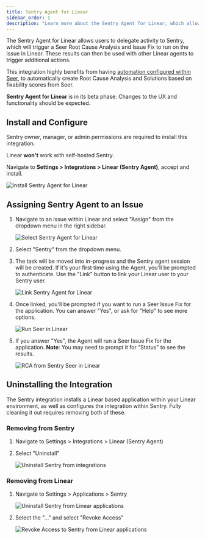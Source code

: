 ```yaml
---
title: Sentry Agent for Linear
sidebar_order: 1
description: "Learn more about the Sentry Agent for Linear, which allows users to have Seer create Root Cause Analysis and Issue Fixes for Sentry issues in Linear."
---
```


The Sentry Agent for Linear allows users to delegate activity to Sentry, which will trigger a Seer Root Cause Analysis and Issue Fix to run on the issue in Linear. These results can then be used with other Linear agents to trigger additional actions.

This integration highly benefits from having [automation configured within Seer](/product/ai-in-sentry/seer/#automation), to automatically create Root Cause Analysis and Solutions based on fixability scores from Seer. 

<Alert title="Beta">

**Sentry Agent for Linear** is in its beta phase. Changes to the UX and functionality should be expected.

</Alert>

## Install and Configure

<Alert>

Sentry owner, manager, or admin permissions are required to install this integration.

Linear **won't** work with self-hosted Sentry.

</Alert>

Navigate to **Settings > Integrations > Linear (Sentry Agent)**, accept and install.

   ![Install Sentry Agent for Linear](./img/Linear-Sentry-Agent-Install.png)

## Assigning Sentry Agent to an Issue

1. Navigate to an issue within Linear and select "Assign" from the dropdown menu in the right sidebar.

   ![Select Sentry Agent for Linear](./img/Linear-Agent-Delegation.png)

2. Select "Sentry" from the dropdown menu. 

3. The task will be moved into in-progress and the Sentry agent session will be created. If it's your first time using the Agent, you'll be prompted to authenticate. Use the "Link" button to link your Linear user to your Sentry user.

   ![Link Sentry Agent for Linear](./img/Linear-Linking-Auth.png)
   
4. Once linked, you'll be prompted if you want to run a Seer Issue Fix for the application. You can answer "Yes", or ask for "Help" to see more options. 

   ![Run Seer in Linear](./img/Linear-Help.png)
   
5. If you answer "Yes", the Agent will run a Seer Issue Fix for the application. **Note**: You may need to prompt it for "Status" to see the results.

   ![RCA from Sentry Seer in Linear](./img/Linear-Sentry-RCA-2.png)
   
## Uninstalling the Integration

The Sentry integration installs a Linear based application within your Linear environment, as well as configures the integration within Sentry. Fully cleaning it out requires removing both of these. 

### Removing from Sentry 

1. Navigate to Settings > Integrations > Linear (Sentry Agent)

2. Select "Uninstall"

   ![Uninstall Sentry from integrations](./img/Linear-Agent-Uninstall.png)
   
### Removing from Linear

1. Navigate to Settings > Applications > Sentry

   ![Uninstall Sentry from Linear applications](./img/Linear-App-Uninstall.png)

2. Select the "..." and select "Revoke Access"

   ![Revoke Access to Sentry from Linear applications](./img/Linear-App-Revoke.png)

   
   
   